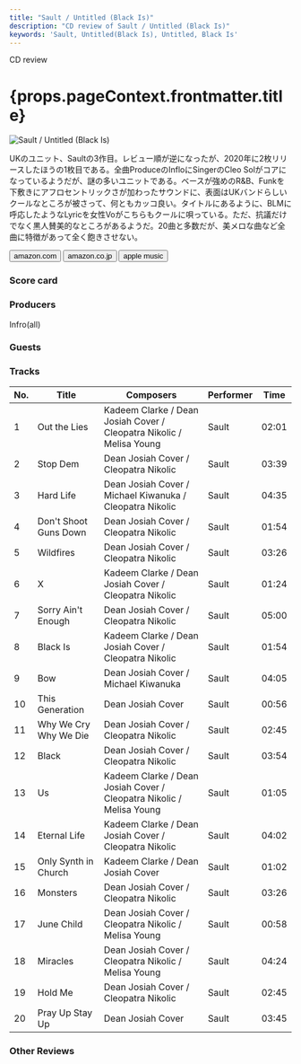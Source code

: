 ```yaml
---
title: "Sault / Untitled (Black Is)"
description: "CD review of Sault / Untitled (Black Is)"
keywords: 'Sault, Untitled(Black Is), Untitled, Black Is'
---
```





<p className="largeP">CD review</p>
<h1 className="h1--no--margin">{props.pageContext.frontmatter.title}</h1>

<Row  className="image-card-group">
	<Column colMd={"3"} colLg={"4"} noGutterMdLeft="">
       <ImageCard>

![Sault / Untitled (Black Is)](../../images/cd/sault2L.jpg) 

</ImageCard>
	</Column>
	<Column colMd={"4"} colLg={"8"} noGutterMdLeft="">
	<p>
	UKのユニット、Saultの3作目。レビュー順が逆になったが、2020年に2枚リリースしたほうの1枚目である。全曲ProduceのInfloにSingerのCleo Solがコアになっているようだが、謎の多いユニットである。ベースが強めのR&B、Funkを下敷きにアフロセントリックさが加わったサウンドに、表面はUKバンドらしいクールなところが被さって、何ともカッコ良い。タイトルにあるように、BLMに呼応したようなLyricを女性Voがこちらもクールに唄っている。ただ、抗議だけでなく黒人賛美的なところがあるようだ。20曲と多数だが、美メロな曲など全曲に特徴があって全く飽きさせない。
	</p>
	<div>
	  <Button href="https://amzn.to/3h0Fix0" kind="primary" size="small" renderIcon={ArrowUpRight24}>
      amazon.com
    </Button>
    <Button href="https://amzn.to/3h3iL2E" kind="secondary" size="small" renderIcon={ArrowUpRight24}>
      amazon.co.jp
    </Button>
		<Button href="https://apple.co/2Wrmfmh" kind="tertiary" size="small" renderIcon={ArrowUpRight24}>
      apple music
    </Button>
	</div>
	</Column>
</Row>
<Row >
	<Column colMd={"4"} colLg={"4"} noGutterMdLeft="">
<div>
  <h3>Score card</h3>
	<SliderJS1 value="5" />
  <SliderJS2 value="2" />
	<SliderJS3 value="1" />
  <SliderJS4 value="9" />
</div>
</Column>
<Column colMd={"8"} colLg={"8"} noGutterMdLeft="">
<div>
<h3>Producers</h3>
<p>
Infro(all)
</p>
<h3>Guests</h3>
<p>
</p>
</div>
</Column>
</Row>

<h3>Tracks</h3>

| No. |	 Title                |	 Composers                                                           | Performer | Time	 |
| --- |	--------------------- | -------------------------------------------------------------------- | --------- | ----- |
|	1	  |	Out the Lies         	| Kadeem Clarke / Dean Josiah Cover / Cleopatra Nikolic / Melisa Young |	Sault    | 02:01 |
|	2	  |	Stop Dem             	| Dean Josiah Cover / Cleopatra Nikolic                                |	Sault    | 03:39 |
|	3	  |	Hard Life            	| Dean Josiah Cover / Michael Kiwanuka / Cleopatra Nikolic             |	Sault    | 04:35 |
|	4	  |	Don't Shoot Guns Down	| Dean Josiah Cover / Cleopatra Nikolic                                |	Sault    | 01:54 |
|	5	  |	Wildfires            	| Dean Josiah Cover / Cleopatra Nikolic                                |	Sault    | 03:26 |
|	6	  |	X                    	| Kadeem Clarke / Dean Josiah Cover / Cleopatra Nikolic                |	Sault    | 01:24 |
|	7	  |	Sorry Ain't Enough   	| Dean Josiah Cover / Cleopatra Nikolic                                |	Sault    | 05:00 |
|	8	  |	Black Is             	| Kadeem Clarke / Dean Josiah Cover / Cleopatra Nikolic                |	Sault    | 01:54 |
|	9	  |	Bow                  	| Dean Josiah Cover / Michael Kiwanuka                                 |	Sault    | 04:05 |
|	10	|	This Generation      	| Dean Josiah Cover                                                    |	Sault    | 00:56 |
|	11	|	Why We Cry Why We Die	| Dean Josiah Cover / Cleopatra Nikolic                                |	Sault    | 02:45 |
|	12	|	Black                	| Dean Josiah Cover / Cleopatra Nikolic                                |	Sault    | 03:54 |
|	13	|	Us                   	| Kadeem Clarke / Dean Josiah Cover / Cleopatra Nikolic / Melisa Young |	Sault    | 01:05 |
|	14	|	Eternal Life         	| Kadeem Clarke / Dean Josiah Cover / Cleopatra Nikolic                |	Sault    | 04:02 |
|	15	|	Only Synth in Church 	| Kadeem Clarke / Dean Josiah Cover                                    |	Sault    | 01:02 |
|	16	|	Monsters             	| Dean Josiah Cover / Cleopatra Nikolic                                |	Sault    | 03:26 |
|	17	|	June Child           	| Dean Josiah Cover / Cleopatra Nikolic / Melisa Young                 |	Sault    | 00:58 |
|	18	|	Miracles             	| Dean Josiah Cover / Cleopatra Nikolic / Melisa Young                 |	Sault    | 04:24 |
|	19	|	Hold Me              	| Dean Josiah Cover / Cleopatra Nikolic                                |	Sault    | 02:45 |
|	20	|	Pray Up Stay Up      	| Dean Josiah Cover                                                    |	Sault    | 03:45 |

<h3>Other Reviews</h3>

<Row>
<Column colMd={3} colLg={3} noGutterMdLeft>
<Review1 />
</Column>
</Row>